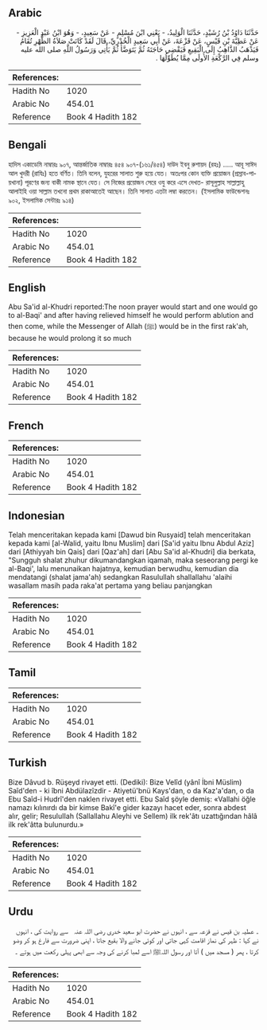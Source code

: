 ## Arabic


<div dir="rtl" lang="ar" style={{fontSize:'larger',backgroundColor:'#f8f9fa',padding:20}}>
حَدَّثَنَا دَاوُدُ بْنُ رُشَيْدٍ، حَدَّثَنَا الْوَلِيدُ، - يَعْنِي ابْنَ مُسْلِمٍ - عَنْ سَعِيدٍ، - وَهُوَ ابْنُ عَبْدِ الْعَزِيزِ - عَنْ عَطِيَّةَ بْنِ قَيْسٍ، عَنْ قَزْعَةَ، عَنْ أَبِي سَعِيدٍ الْخُدْرِيِّ، قَالَ لَقَدْ كَانَتْ صَلاَةُ الظُّهْرِ تُقَامُ فَيَذْهَبُ الذَّاهِبُ إِلَى الْبَقِيعِ فَيَقْضِي حَاجَتَهُ ثُمَّ يَتَوَضَّأُ ثُمَّ يَأْتِي وَرَسُولُ اللَّهِ صلى الله عليه وسلم فِي الرَّكْعَةِ الأُولَى مِمَّا يُطَوِّلُهَا ‏.‏
</div>
<div style={{backgroundColor:'#f8f9fa',padding:20, marginBottom: 10}}><table> <thead> <tr> <th>References:</th> <th></th> </tr> </thead> <tbody><tr><td>Hadith No</td><td>1020</td></tr><tr><td>Arabic No</td><td>454.01</td></tr><tr><td>Reference</td><td>Book 4 Hadith 182</td></tr></tbody></table></div>

## Bengali


<div dir="ltr" lang="bn" style={{fontSize:'larger',backgroundColor:'#f8f9fa',padding:20}}>
হাদিস একাডেমি নাম্বারঃ ৯০৭, আন্তর্জাতিক নাম্বারঃ ৪৫৪ ৯০৭-(১৬১/৪৫৪) দাউদ ইবনু রুশায়দ (রহঃ) ..... আবূ সাঈদ আল খুদরী (রাযিঃ) হতে বর্ণিত। তিনি বলেন, যুহরের সালাত শুরু হয়ে যেত। অতঃপর কোন ব্যক্তি প্রয়োজন (প্ৰস্ৰাব-পায়খানা) পূরণের জন্য বাকী নামক স্থানে যেত। সে নিজের প্রয়োজন সেরে ওযু করে এসে দেখত- রাসূলুল্লাহ সাল্লাল্লাহু আলাইহি ওয়া সাল্লাম তখনো প্রথম রাকাআতেই আছেন। তিনি সালাত এতটা লম্বা করতেন। (ইসলামিক ফাউন্ডেশনঃ ৯০২, ইসলামিক সেন্টারঃ ৯১৪)
</div>
<div style={{backgroundColor:'#f8f9fa',padding:20, marginBottom: 10}}><table> <thead> <tr> <th>References:</th> <th></th> </tr> </thead> <tbody><tr><td>Hadith No</td><td>1020</td></tr><tr><td>Arabic No</td><td>454.01</td></tr><tr><td>Reference</td><td>Book 4 Hadith 182</td></tr></tbody></table></div>

## English


<div dir="ltr" lang="en" style={{fontSize:'larger',backgroundColor:'#f8f9fa',padding:20}}>
Abu Sa'id al-Khudri reported:The noon prayer would start and one would go to al-Baqi' and after having relieved himself he would perform ablution and then come, while the Messenger of Allah (ﷺ) would be in the first rak'ah, because he would prolong it so much
</div>
<div style={{backgroundColor:'#f8f9fa',padding:20, marginBottom: 10}}><table> <thead> <tr> <th>References:</th> <th></th> </tr> </thead> <tbody><tr><td>Hadith No</td><td>1020</td></tr><tr><td>Arabic No</td><td>454.01</td></tr><tr><td>Reference</td><td>Book 4 Hadith 182</td></tr></tbody></table></div>

## French


<div dir="ltr" lang="fr" style={{fontSize:'larger',backgroundColor:'#f8f9fa',padding:20}}>

</div>
<div style={{backgroundColor:'#f8f9fa',padding:20, marginBottom: 10}}><table> <thead> <tr> <th>References:</th> <th></th> </tr> </thead> <tbody><tr><td>Hadith No</td><td>1020</td></tr><tr><td>Arabic No</td><td>454.01</td></tr><tr><td>Reference</td><td>Book 4 Hadith 182</td></tr></tbody></table></div>

## Indonesian


<div dir="ltr" lang="id" style={{fontSize:'larger',backgroundColor:'#f8f9fa',padding:20}}>
Telah menceritakan kepada kami [Dawud bin Rusyaid] telah menceritakan kepada kami [al-Walid, yaitu Ibnu Muslim] dari [Sa'id yaitu Ibnu Abdul Aziz] dari [Athiyyah bin Qais] dari [Qaz'ah] dari [Abu Sa'id al-Khudri] dia berkata, "Sungguh shalat zhuhur dikumandangkan iqamah, maka seseorang pergi ke al-Baqi', lalu menunaikan hajatnya, kemudian berwudhu, kemudian dia mendatangi (shalat jama'ah) sedangkan Rasulullah shallallahu 'alaihi wasallam masih pada raka'at pertama yang beliau panjangkan
</div>
<div style={{backgroundColor:'#f8f9fa',padding:20, marginBottom: 10}}><table> <thead> <tr> <th>References:</th> <th></th> </tr> </thead> <tbody><tr><td>Hadith No</td><td>1020</td></tr><tr><td>Arabic No</td><td>454.01</td></tr><tr><td>Reference</td><td>Book 4 Hadith 182</td></tr></tbody></table></div>

## Tamil


<div dir="ltr" lang="ta" style={{fontSize:'larger',backgroundColor:'#f8f9fa',padding:20}}>

</div>
<div style={{backgroundColor:'#f8f9fa',padding:20, marginBottom: 10}}><table> <thead> <tr> <th>References:</th> <th></th> </tr> </thead> <tbody><tr><td>Hadith No</td><td>1020</td></tr><tr><td>Arabic No</td><td>454.01</td></tr><tr><td>Reference</td><td>Book 4 Hadith 182</td></tr></tbody></table></div>

## Turkish


<div dir="ltr" lang="tr" style={{fontSize:'larger',backgroundColor:'#f8f9fa',padding:20}}>
Bize Dâvud b. Rüşeyd rivayet etti. (Dediki): Bize VeIîd (yânî İbni Müslim) Saîd'den - ki îbni Abdülazîzdir - Atiyetü'bnü Kays'dan, o da Kaz'a'dan, o da Ebu Saîd-i Hudrî'den naklen rivayet etti. Ebu Saîd şöyle demiş: «Vallahi öğle namazı kılınırdı da bir kimse Bakî'e gider kazayı hacet eder, sonra abdest alır, gelir; ResuluIIah (Sallallahu Aleyhi ve Sellem) ilk rek'âtı uzattığından hâlâ ilk rek'âtta bulunurdu.»
</div>
<div style={{backgroundColor:'#f8f9fa',padding:20, marginBottom: 10}}><table> <thead> <tr> <th>References:</th> <th></th> </tr> </thead> <tbody><tr><td>Hadith No</td><td>1020</td></tr><tr><td>Arabic No</td><td>454.01</td></tr><tr><td>Reference</td><td>Book 4 Hadith 182</td></tr></tbody></table></div>

## Urdu


<div dir="rtl" lang="ur" style={{fontSize:'larger',backgroundColor:'#f8f9fa',padding:20}}>
۔ عطیہ بن قیس نے قزعہ سے ، انہوں نے حضرت ابو سعید خدری ‌رضی ‌اللہ ‌عنہ ‌ ‌ سے روایت کی ، انہوں نے کہا : ظہر کی نماز اقامت کہی جاتی اور کوئی جانے والا بقیع جاتا ، اپنی ضرورت سے فارغ ہو کر وضو کرتا ، پھر ( مسجد میں ) آتا اور رسول اللہﷺ اسے لمبا کرنے کی وجہ سے ابھی پہلی رکعت میں ہوتے ۔
</div>
<div style={{backgroundColor:'#f8f9fa',padding:20, marginBottom: 10}}><table> <thead> <tr> <th>References:</th> <th></th> </tr> </thead> <tbody><tr><td>Hadith No</td><td>1020</td></tr><tr><td>Arabic No</td><td>454.01</td></tr><tr><td>Reference</td><td>Book 4 Hadith 182</td></tr></tbody></table></div>